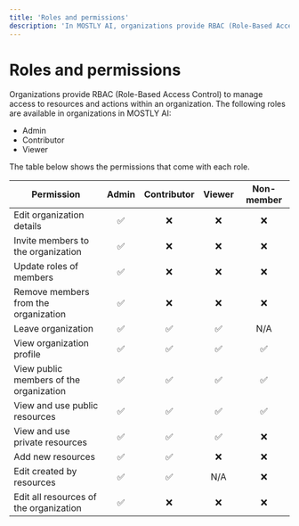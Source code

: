 ```yaml
---
title: 'Roles and permissions'
description: 'In MOSTLY AI, organizations provide RBAC (Role-Based Access Control) to manage access to resources and actions within an organization. The roles Admin, Contributor, and Viewer are available for each organization.'
---
```


# Roles and permissions

Organizations provide RBAC (Role-Based Access Control) to manage access to resources and actions within an organization. The following roles are available in organizations in MOSTLY AI:

- Admin
- Contributor
- Viewer

The table below shows the permissions that come with each role.

| Permission                              | Admin | Contributor | Viewer | Non-member |
| --------------------------------------- | :---: | :---------: | :----: | :--------: |
| Edit organization details               |  ✅   |     ❌      |   ❌   |     ❌     |
| Invite members to the organization      |  ✅   |     ❌      |   ❌   |     ❌     |
| Update roles of members                 |  ✅   |     ❌      |   ❌   |     ❌     |
| Remove members from the organization    |  ✅   |     ❌      |   ❌   |     ❌     |
| Leave organization                      |  ✅   |     ✅      |   ✅   |    N/A     |
| View organization profile               |  ✅   |     ✅      |   ✅   |     ✅     |
| View public members of the organization |  ✅   |     ✅      |   ✅   |     ✅     |
| View and use public resources           |  ✅   |     ✅      |   ✅   |     ✅     |
| View and use private resources          |  ✅   |     ✅      |   ✅   |     ❌     |
| Add new resources                       |  ✅   |     ✅      |   ❌   |     ❌     |
| Edit created by resources               |  ✅   |     ✅      |  N/A   |     ❌     |
| Edit all resources of the organization  |  ✅   |     ❌      |   ❌   |     ❌     |
